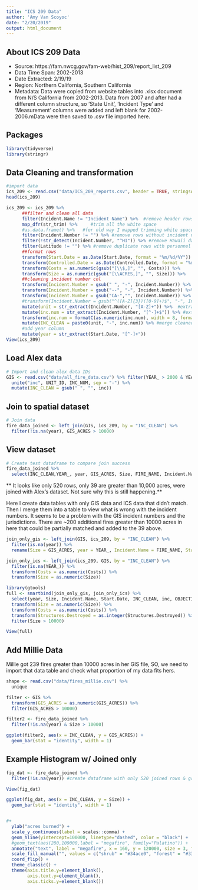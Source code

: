 ```yaml
---
title: "ICS 209 Data"
author: 'Amy Van Scoyoc'
date: "2/20/2019"
output: html_document
---
```


## About ICS 209 Data

* Source: https://fam.nwcg.gov/fam-web/hist_209/report_list_209
* Data Time Span: 2002-2013
* Date Extracted: 2/19/19
* Region: Northern California, Southern California
* Metadata: Data were copied from website tables into .xlsx document from N/S California from 2002-2013.  Data from 2007 and after had a different column structure, so 'State Unit', 'Incident Type' and 'Measurement' columns were added and left blank for 2002-2006.mData were then saved to .csv file imported here.

## Packages

```r
library(tidyverse)
library(stringr)
```


## Data Cleaning and transformation

```r
#import data
ics_209 <- read.csv("data/ICS_209_reports.csv", header = TRUE, stringsAsFactors = FALSE)
head(ics_209)

ics_209 <- ics_209 %>% 
      ##filter and clean all data
      filter(Incident.Name != "Incident Name") %>%  #remove header rows from sheet 
      map_dfr(str_trim) %>%     #trim all the white space
      #as.data.frame() %>%   #for old way I mapped trimming white space, ignore
      filter(Incident.Number != "") %>% #remove rows without incident numbers
      filter(!str_detect(Incident.Number, "^HI")) %>% #remove Hawaii data
      filter(Latitude != "") %>% #remove duplicate rows with personnel names
      ##format rows
      transform(Start.Date = as.Date(Start.Date, format = "%m/%d/%Y")) %>% 
      transform(Controlled.Date = as.Date(Controlled.Date, format = "%m/%d/%Y")) %>% 
      transform(Costs = as.numeric(gsub("[\\$,]", "", Costs))) %>%
      transform(Size = as.numeric(gsub("[\\ACRES,]", "", Size))) %>% 
      ##cleaning incident number col
      transform(Incident.Number = gsub(" ", "-", Incident.Number)) %>% #substitute white space for dash
      transform(Incident.Number = gsub("--", "-", Incident.Number)) %>% #remove any double dash instances
      transform(Incident.Number = gsub("CA-","", Incident.Number)) %>% #remove CAs from incident num.
      #transform(Incident.Number = gsub("^([A-Z]{3})([0-9]+)$", "-", Incident.Number)) %>%  #add dash ids (not working)
      mutate(unit = str_extract(Incident.Number, "[A-Z]+")) %>%  #extract unit from incident num.
      mutate(inc.num = str_extract(Incident.Number, "[^-]+$")) %>% #extract unit numbers
      transform(inc.num = formatC(as.numeric(inc.num), width = 8, format = "d", flag = "0")) %>% #pad to 8 digits
      mutate(INC_CLEAN = paste0(unit, "-", inc.num)) %>% #merge cleaned numbers 
      #add year column
      mutate(year = str_extract(Start.Date, "[^-]+"))
View(ics_209)
```


## Load Alex data

```r
# Import and clean alex data IDs
GIS <- read.csv("data/all_fire_data.csv") %>% filter(YEAR_ > 2000 & YEAR_ < 2014) %>% 
  unite("inc", UNIT_ID, INC_NUM, sep = "-") %>% 
  mutate(INC_CLEAN = gsub(" ", "", inc))
```


## Join to spatial dataset

```r
# Join data
fire_data_joined <- left_join(GIS, ics_209, by = "INC_CLEAN") %>% 
  filter(!is.na(year), GIS_ACRES > 10000) 
```

## View dataset

```r
# Create test dataframe to compare join success
fire_data_joined %>% 
  select(INC_CLEAN,YEAR_, year, GIS_ACRES, Size, FIRE_NAME, Incident.Name, Structures.Destroyed, Costs) 
```

** It looks like only 520 rows, only 39 are greater than 10,000 acres, were joined with Alex's dataset. Not sure why this is still happening.**

Here I create data tables with only GIS data and ICS data that didn't match.  Then I merge them into a table to view what is wrong with the incident numbers.  It seems to be a problem with the GIS incident numbers and the jurisdictions.  There are ~200 additional fires greater than 10000 acres in here that could be partially matched and added to the 39 above.

```r
join_only_gis <- left_join(GIS, ics_209, by = "INC_CLEAN") %>% 
  filter(is.na(year)) %>% 
  rename(Size = GIS_ACRES, year = YEAR_, Incident.Name = FIRE_NAME, Start.Date = ALARM_DATE)

join_only_ics <- left_join(ics_209, GIS, by = "INC_CLEAN") %>% 
  filter(is.na(YEAR_)) %>% 
  transform(Costs = as.numeric(Costs)) %>%
  transform(Size = as.numeric(Size)) 

library(gtools)
full <- smartbind(join_only_gis, join_only_ics) %>% 
  select(year, Size, Incident.Name, Start.Date, INC_CLEAN, inc, OBJECTID, Structures.Destroyed, Costs) %>% 
  transform(Size = as.numeric(Size)) %>% 
  transform(Costs = as.numeric(Costs)) %>% 
  transform(Structures.Destroyed = as.integer(Structures.Destroyed)) %>% 
  filter(Size > 10000) 

View(full)
```


## Add Millie Data

Millie got 239 fires greater than 10000 acres in her GIS file, SO, we need to import that data table and check what proportion of my data fits hers. 

```r
shape <- read.csv("data/fires_millie.csv") %>% 
  unique


```



```r
filter <- GIS %>% 
  transform(GIS_ACRES = as.numeric(GIS_ACRES)) %>% 
  filter(GIS_ACRES > 10000)

filter2 <- fire_data_joined %>% 
  filter(!is.na(year) & Size > 10000)

ggplot(filter2, aes(x = INC_CLEAN, y = GIS_ACRES)) +
  geom_bar(stat = "identity", width = 1)
```



## Example Histogram w/ Joined only

```r
fig_dat <- fire_data_joined %>% 
  filter(!is.na(year)) #create dataframe with only 520 joined rows & greater than 1000 acres

View(fig_dat)

ggplot(fig_dat, aes(x = INC_CLEAN, y = Size)) +
  geom_bar(stat = "identity", width = 1)


#+
  ylab("acres burned") +
  scale_y_continuous(label = scales::comma) +
  geom_hline(yintercept=100000, linetype="dashed", color = "black") +
  #geom_text(aes(280,109000,label = "megafire", family="Palatino")) +
  annotate("text", label = "megafire", x = 160, y = 120000, size = 3, fontface = "bold", family = "Palatino", colour = "black") +
  scale_fill_manual("", values = c("shrub" = "#34ace0", "forest" = "#33d9b2", "grass" = "#ffb142")) +
  coord_flip() +
  theme_classic() +
  theme(axis.title.y=element_blank(),
        axis.text.y=element_blank(),
        axis.ticks.y=element_blank())
```



